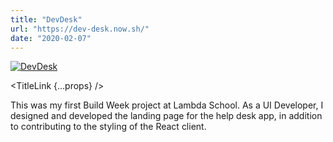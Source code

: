 ```yaml
---
title: "DevDesk"
url: "https://dev-desk.now.sh/"
date: "2020-02-07"
---
```


[![DevDesk](./dev-desk.png)](https://dev-desk.now.sh/)


<TitleLink {...props} />

This was my first Build Week project at Lambda School. As a UI Developer, I designed and developed the landing page for the help desk app, in addition to contributing to the styling of the React client.
